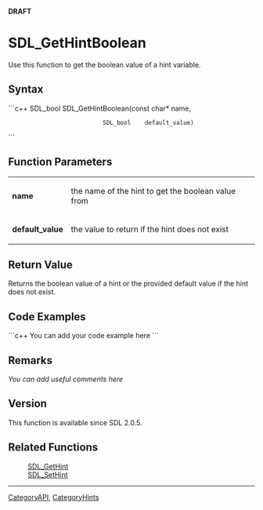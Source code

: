 <!-- pragma section-numbers off -->
<!-- pragma camelcase off -->
'''DRAFT'''

<!-- #*^*^*^*^*See http://wiki.libsdl.org/moin.cgi/SGFunctions for details on editing this page*^*^*^*^* -->


= SDL_GetHintBoolean =
Use this function to get the boolean value of a hint variable.




== Syntax ==
```c++
SDL_bool SDL_GetHintBoolean(const char* name,
                            SDL_bool    default_value)
```


== Function Parameters ==
{|
|'''name'''
|the name of the hint to get the boolean value from 
|-
|'''default_value'''
|the value to return if the hint does not exist
|}


== Return Value ==
Returns the boolean value of a hint or the provided default value if the hint does not exist.


== Code Examples ==
```c++
You can add your code example here
```

<!-- #Leave this section as-is unless you have a code example to put in.  In that case, replace You can add your code example here with your code example following the Style Guide instructions.  Leave the rest of the markup alone and delete this comment. -->


== Remarks ==
''You can add useful comments here''

<!-- #Leave this section as-is unless you have a remark to put in.  In that case, replace ''You can add useful comments here'' with your remark(s) following the Style Guide instructions.  Leave the rest of the markup alone and delete this comment. -->


== Version ==
This function is available since SDL 2.0.5.


== Related Functions ==
:[[SDL_GetHint]]
:[[SDL_SetHint]]
<!-- #Remove this section if empty -->

----
[[CategoryAPI]], [[CategoryHints]]
<!-- #See the Style Guide for instructions on editing the footer. -->
